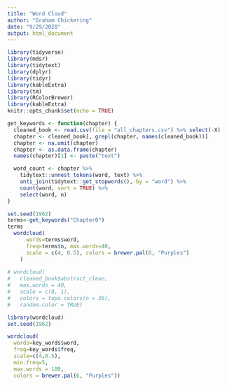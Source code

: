 ```yaml
---
title: "Word Cloud"
author: "Graham Chickering"
date: "9/29/2020"
output: html_document
---
```


```r
library(tidyverse)
library(mdsr)
library(tidytext)
library(dplyr)
library(tidyr)
library(kableExtra)
library(tm)
library(RColorBrewer)
library(kableExtra)
knitr::opts_chunk$set(echo = TRUE)
```


```r
get_keywords <- function(chapter) {
  cleaned_book <- read.csv(file = "all_chapters.csv") %>% select(-X)
  chapter <- cleaned_book[, grepl(chapter, names(cleaned_book))]
  chapter <- na.omit(chapter)
  chapter <- as.data.frame(chapter)
  names(chapter)[1] <- paste("text")

  word_count <- chapter %>%
    tidytext::unnest_tokens(word, text) %>%
    anti_join(tidytext::get_stopwords(), by = "word") %>%
    count(word, sort = TRUE) %>%
    select(word, n)
}
```


```r
set.seed(1962)
terms<-get_keywords("Chapter0")
terms
  wordcloud(
      words=terms$word,
      freq=terms$n, max.words=40,
      scale = c(4, 0.5), colors = brewer.pal(6, "Purples")
    )
  
# wordcloud(
#   cleaned_book$abstract_clean, 
#   max.words = 40, 
#   scale = c(8, 1), 
#   colors = topo.colors(n = 30), 
#   random.color = TRUE)
```

```r
library(wordcloud)
set.seed(1962)

wordcloud(
  words=key_words$word,
  freq=key_words$freq,
  scale=c(4,0.5),
  min.freq=5,
  max.words = 100,
  colors = brewer.pal(6, "Purples"))
```


